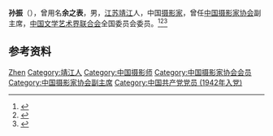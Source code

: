 {{Otheruses|other=名为孙振的其他人物|孙振}}

'''孙振'''（{{bd|1926年|}}），曾用名'''余之表'''，男，[[江苏|江苏]][[靖江|靖江]]人，中国[[摄影家|摄影家]]，曾任[[中国摄影家协会|中国摄影家协会]]副主席，[[中国文学艺术界联合会|中国文学艺术界联合会]]全国委员会委员。<ref>{{Cite book|title=中华当代文化名人大辞典|author=张品兴, 殷登祥, 陈有进等主编|publisher=中国广播电视出版社|year=1992|isbn=9787504315137|location=北京|pages=}}</ref><ref>{{Cite book|title=中国新闻实用大辞典|author=《中国新闻实用大辞典》编委会编;冯健总主编|publisher=新华出版社|year=1996|isbn=|location=北京|pages=}}</ref><ref>{{Cite book|title=中国近现代人物别名词典|author=徐为民编|publisher=沈阳出版社|year=1993|isbn=|location=沈阳|pages=}}</ref>

== 参考资料 ==
{{reflist}}

{{中国人物小作品}}
{{Navboxes 
| title  = 孙振在[[中国摄影家协会|中国摄影家协会]]的职务
| list1  =
{{中国摄影家协会第三届理事会}}
}}
{{Navboxes 
| title  = 孙振在[[中国文学艺术界联合会|中国文学艺术界联合会]]的职务
| list1  =
{{中国文学艺术界联合会第四届全国委员会}}
}}

{{Authority control}}
{{DEFAULTSORT:Sun孙}}
[[Category:孙姓|Zhen]]
[[Category:靖江人|Category:靖江人]]
[[Category:中国摄影师|Category:中国摄影师]]
[[Category:中国摄影家协会会员|Category:中国摄影家协会会员]]
[[Category:中国摄影家协会副主席|Category:中国摄影家协会副主席]]
[[Category:中国共产党党员_(1942年入党)|Category:中国共产党党员 (1942年入党)]]